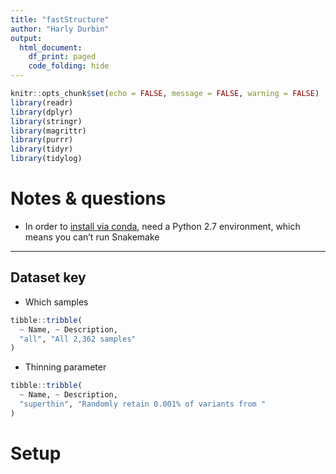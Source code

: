 ```yaml
---
title: "fastStructure"
author: "Harly Durbin"
output:
  html_document:
    df_print: paged
    code_folding: hide
---
```


```r
knitr::opts_chunk$set(echo = FALSE, message = FALSE, warning = FALSE)
library(readr)
library(dplyr)
library(stringr)
library(magrittr)
library(purrr)
library(tidyr)
library(tidylog)
```

# Notes & questions

* In order to [install via conda](https://bioconda.github.io/recipes/faststructure/README.html), need a Python 2.7 environment, which means you can't run Snakemake

---

## Dataset key

* Which samples

```r
tibble::tribble(
  ~ Name, ~ Description,
  "all", "All 2,362 samples"
)
```

* Thinning parameter

```r
tibble::tribble(
  ~ Name, ~ Description,
  "superthin", "Randomly retain 0.001% of variants from "
)
```

# Setup

```r

```

